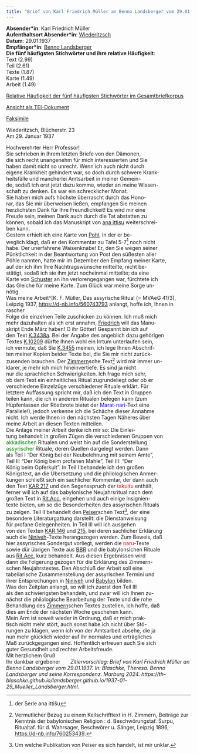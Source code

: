 ```yaml
---
title: "Brief von Karl Friedrich Müller an Benno Landsberger vom 29.01.1937"
---
```


**Absender\*in**: Karl Friedrich Müller   
**Aufenthaltsort Absender\*in**: [Wiederitzsch](https://www.geonames.org/2809575/wiederitzsch.html)  
**Datum**: 29.01.1937   
**Empfänger\*in**: [Benno Landsberger](http://www.wikidata.org/entity/Q67592)  
**Die fünf häufigsten Stichwörter und ihre relative Häufigkeit**:  
Text (2.99)  
Teil (2.61)  
Texte (1.87)  
Karte (1.49)  
Arbeit (1.49)  

[Relative Häufigkeit der fünf häufigsten Stichwörter im Gesamtbriefkorpus](1937-01-29_Mueller_Landsberger_wordfrequency.qmd){target="_blank"}   
 
[Ansicht als TEI-Dokument](files/letters/tei/1937-01-29_Mueller_Landsberger.xml){target="_blank"}    

[Faksimile](files/letters/pdf/1937-01-29_Mueller_Landsberger.pdf){target="_blank"}  


Wiederitzsch, Blücherstr. 23  
Am 29. Januar 1937  
  
Hochverehrter Herr Professor!<br/>
Sie schrieben in Ihrem letzten Briefe von den Dämonen,<br/> 
die sich recht unangenehm für mich interessierten und Sie<br/> 
haben damit nicht so unrecht. Wenn ich auch nicht durch<br/> 
eigene Krankheit gehindert war, so doch durch schwere Krank-<br/>
heitsfälle und mancherlei Amtsarbeit in meiner Gemein-<br/>
de, sodaß ich erst jetzt dazu komme, wieder an meine Wissen-<br/>
schaft zu denken. Es war ein schrecklicher Monat.<br/>
Sie haben mich aufs höchste überrascht durch das Hono-<br/>
rar, das Sie mir überweisen ließen, empfangen Sie meinen<br/> 
herzlichsten Dank für Ihre Freundlichkeit! Es wird mir eine<br/>
Freude sein, meinen Dank auch durch die Tat abstatten zu<br/> 
können, sobald ich das Manuskript von [ana ittisu](https://d-nb.info/992536693) weiterschrei-<br/>
ben kann.<br/>
Gestern erhielt ich eine Karte von [Pohl](https://www.wikidata.org/wiki/Q110089412), in der er be-<br/>
weglich klagt, daß er den Kommentar zu Tafel 5-7^[der Serie ana ittišu] noch nicht<br/> 
habe. Der unerfahrene Waisenknabe! Er, den Sie wegen seiner<br/> 
Pünktlichkeit in der Beantwortung von Post den süßesten aller<br/> 
Pöhle nannten, hatte mir im Dezember den Empfang meiner Karte,<br/> 
auf der ich ihm Ihre Nachtragswünsche mitteilte, nicht be-<br/>
stätigt, sodaß ich sie ihm jetzt nocheinmal mitteilte; da eine<br/> 
Karte von [Schuster](https://www.wikidata.org/wiki/Q15449583) an ihn verlorengegangen war, fürchtete ich<br/> 
das Gleiche für meine Karte. Zum Glück war meine Sorge un-<br/>
nötig.<br/>
Was meine Arbeit^[K. F. Müller, Das assyrische Ritual (= MVAeG 41/3), Leipzig 1937, [https://d-nb.info/560743793](https://d-nb.info/560743793) anlangt, hoffe ich, Ihnen in rascher<br/> 
Folge die einzelnen Teile zuschicken zu können. Ich muß mich<br/> 
mehr dazuhalten als ich erst annahm, [Friedrich](https://www.wikidata.org/wiki/Q72333) will das Manu-<br/>
skript Ende März haben! O ihr Götter! Gespannt bin ich auf<br/> 
den Text [K.3438a](https://cdli.ucla.edu/P395012). Bei der Angabe des angeblich dazu gehörigen<br/> 
Textes [K.10209](https://cdli.ucla.edu/P398551) dürfte Ihnen wohl ein Irrtum unterlaufen sein,<br/> 
ich vermute, daß Sie [K.3455](https://cdli.ucla.edu/P395027) meinen, ich lege Ihnen Abschrif-<br/>
ten meiner Kopien beider Texte bei, die Sie mir nicht zurück-<br/>
zusenden brauchen. Der [Zimmern](http://www.wikidata.org/entity/Q115000)sche Text^[Vermutlicher Bezug zu einem Keilschrifttext in H. Zimmern, Beiträge zur Kenntnis der babylonischen Religion : d. Beschwörungstaf. Šurpu, Ritualtaf. für d. Wahrsager, Beschwörer u. Sänger, Leipzig 1896, [https://d-nb.info/760253439](https://d-nb.info/760253439).] wird mir immer un-<br/>
klarer, je mehr ich mich hineinvertiefe. Es sind ja nicht<br/> 
nur die sprachlichen Schwierigkeiten. Ich frage mich sehr,<br/> 
ob dem Text ein einheitliches Ritual zugrundeliegt oder ob er<br/> 
verschiedene Einzelzüge verschiedener Rituale erklärt. Für<br/> 
letztere Auffassung spricht mir, daß ich den Text in Gruppen<br/> 
teilen kann, die ich in anderen Ritualen belegen kann (zum<br/>
Hüpfenlassen der Röstbrote bietet der <span style="color:blue;">Marat-nari</span>-Text eine<br/> 
Parallele!), jedoch verkenne ich die Schäche dieser Annahme<br/> 
nicht. Ich werde Ihnen in den nächsten Tagen Näheres über<br/>
meine Arbeit an diesen Texten mitteilen.<br/>
Die Anlage meiner Arbeit denke ich mir so: Die Einlei-<br/>
tung behandelt in großen Zügen die verschiedenen Gruppen von<br/> 
<span style="color:green;">akkadischen</span> Ritualen und weist hin auf die Sonderstellung<br/>
<span style="color:green;">assyrischer</span> Rituale, deren Quellen dargelegt werden. Dann<br/> 
als Teil I "Der König bei der Neubelehnung mit seinem Amte",<br/> 
Teil II: "Der König beim profanen Mahle", Teil III: "Der<br/> 
König beim Opferkult". In Teil I behandele ich den großen<br/> 
Königstext, an die Übersetzung und die philologischen Anmer-<br/>
kungen schließt sich ein sachlicher Kommentar, der dann auch<br/> 
den Text [KAR 217](https://cdli.ucla.edu/P282609) und den Segensspruch der <span style="color:red;">takultu</span> enthält,<br/> 
ferner will ich auf das babylonische Neujahrsritual nach dem<br/> 
großen Text in [Rit.Acc.](https://d-nb.info/760222088) eingehen und auch einige Insignien-<br/>
texte bieten, um so die Besonderheiten des assyrischen Rituals<br/> 
zu zeigen. Teil II behandelt den [Peiser](http://www.wikidata.org/entity/Q1403449)schen Text^[Um welche Publikation von Peiser es sich handelt, ist mir unklar.], der eine<br/> 
besondere Literaturgattung darstellt: die Dienstanweisung<br/> 
für profane Gelegenheiten. In Teil III will ich ausgehen<br/> 
von den Texten [KAR 146](https://cdli.ucla.edu/P336231) und [215](https://cdli.ucla.edu/P336233), bei deren sachlicher Erklärung<br/> 
auch die [Niniveh](https://pleiades.stoa.org/places/874621)-Texte herangezogen werden. Zum Beweis, daß<br/> 
hier assyrisches Sondergut vorliegt, werden die <span style="color:red;">naru</span>-Texte<br/> 
sowie dür übrigen Texte aus [BBR](https://d-nb.info/760253439) und die babylonsichen Rituale<br/> 
aus [Rit.Acc.](https://d-nb.info/760222088) kurz behandelt. Aus diesen Ergebnissen wird<br/> 
dann die Folgerung gezogen für die Erklärung des Zimmern-<br/>
schen Neujahrstextes. Den Abschluß der Arbeit soll eine<br/> 
tabellarische Zusammenstellung der assyrischen Termini und<br/> 
ihrer Entsprechungen in [Niniveh](https://pleiades.stoa.org/places/874621) und [Babylon](https://pleiades.stoa.org/places/893951) bilden.<br/>
Was den Zeitplan anlangt, so will ich zuerst den Teil III<br/> 
als den schwierigsten behandeln, und zwar will ich Ihnen zu-<br/>
nächst die philologische Bearbeitung der Texte und die rohe<br/>
Behandlung des [Zimmern](http://www.wikidata.org/entity/Q115000)schen Textes zustellen, ich hoffe, daß<br/> 
dies am Ende der nächsten Woche geschehen kann.<br/>
Mein Arm ist soweit wieder in Ordnung, daß er mich prak-<br/>
tisch nicht mehr stört, auch sonst habe ich nicht über Stö-<br/>
rungen zu klagen, wenn ich von der Amtsarbeit absehe, die ja<br/>
nun mehr glücklich wieder auf ihr normales und erträgliches<br/> 
Maß zurückgegangen sind. Hoffentlich erfreuen auch Sie sich<br/> 
guter Gesundheit und rechter Arbeitsfreude.<br/>
Mit herzlichem Gruß<br/>
Ihr dankbar ergebener
&nbsp;
&nbsp;
&nbsp;
*Zitiervorschlag: Brief von Karl Friedrich Müller an Benno Landsberger vom 29.01.1937. In: Blaschke, Theresa. Benno Landsberger und seine Korrespondenz. Marburg 2024. https://th-blaschke.github.io/landsberger.github.io/1937-01-29_Mueller_Landsberger.html.*